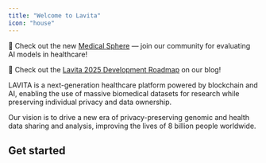 ```yaml
---
title: "Welcome to Lavita"
icon: "house"
---
```


<Note> 🚀 Check out the new [Medical Sphere](https://sphere.lavita.ai) — join our community for evaluating AI models in healthcare!
</Note>

<Tip>🚀 Check out the [Lavita 2025 Development Roadmap](https://lavita-ai.medium.com/lavita-2025-development-roadmap-353e6ef2c88f) on our blog!</Tip>

LAVITA is a next-generation healthcare platform powered by blockchain and AI, enabling the use of massive biomedical datasets for research while preserving individual privacy and data ownership.

Our vision is to drive a new era of privacy-preserving genomic and health data sharing and analysis, improving the lives of 8 billion people worldwide.

## Get started

<CardGroup cols={2}>
  <Card title="Medical Sphere" icon="sparkles" href="https://docs.lavita.ai/eval-sphere/introduction" />

  <Card title="Lavita AI Jobs" icon="sparkles" href="https://docs.lavita.ai/ai-jobs/setup" />
</CardGroup>